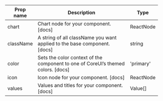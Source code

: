 | Prop name | Description | Type |
| --- | --- | --- |
| chart | Chart node for your component. [docs] | ReactNode |
| className | A string of all className you want applied to the base component. [docs] | string |
| color | Sets the color context of the component to one of CoreUI’s themed colors. [docs] | 'primary' | 'secondary' | 'success' | 'danger' | 'warning' | 'info' | 'dark' | 'light' | string |
| icon | Icon node for your component. [docs] | ReactNode |
| values | Values and titles for your component. [docs] | Value[] |
